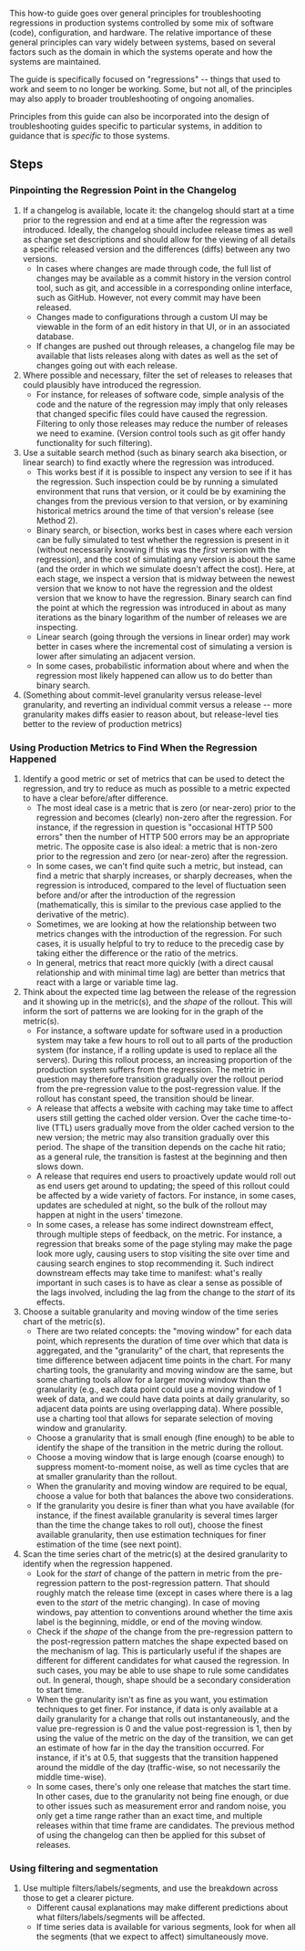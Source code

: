 This how-to guide goes over general principles for troubleshooting regressions in production systems controlled by some mix of software (code), configuration, and hardware. The relative importance of these general principles can vary widely between systems, based on several factors such as the domain in which the systems operate and how the systems are maintained.

The guide is specifically focused on "regressions" -- things that used to work and seem to no longer be working. Some, but not all, of the principles may also apply to broader troubleshooting of ongoing anomalies.

Principles from this guide can also be incorporated into the design of troubleshooting guides specific to particular systems, in addition to guidance that is ''specific'' to those systems.

== Steps ==
=== Pinpointing the Regression Point in the Changelog ===
# If a changelog is available, locate it: the changelog should start at a time prior to the regression and end at a time after the regression was introduced. Ideally, the changelog should includee release times as well as change set descriptions and should allow for the viewing of all details a specific released version and the differences (diffs) between any two versions.
#* In cases where changes are made through code, the full list of changes may be available as a commit history in the version control tool, such as git, and accessible in a corresponding online interface, such as GitHub. However, not every commit may have been released.
#* Changes made to configurations through a custom UI may be viewable in the form of an edit history in that UI, or in an associated database.
#* If changes are pushed out through releases, a changelog file may be available that lists releases along with dates as well as the set of changes going out with each release.
# Where possible and necessary, filter the set of releases to releases that could plausibly have introduced the regression.
#* For instance, for releases of software code, simple analysis of the code and the nature of the regression may imply that only releases that changed specific files could have caused the regression. Filtering to only those releases may reduce the number of releases we need to examine. (Version control tools such as git offer handy functionality for such filtering).
# Use a suitable search method (such as binary search aka bisection, or linear search) to find exactly where the regression was introduced.
#* This works best if it is possible to inspect any version to see if it has the regression. Such inspection could be by running a simulated environment that runs that version, or it could be by examining the changes from the previous version to that version, or by examining historical metrics around the time of that version's release (see Method 2).
#* Binary search, or bisection, works best in cases where each version can be fully simulated to test whether the regression is present in it (without necessarily knowing if this was the ''first'' version with the regression), and the cost of simulating any version is about the same (and the order in which we simulate doesn't affect the cost). Here, at each stage, we inspect a version that is midway between the newest version that we know to not have the regression and the oldest version that we know to have the regression. Binary search can find the point at which the regression was introduced in about as many iterations as the binary logarithm of the number of releases we are inspecting.
#* Linear search (going through the versions in linear order) may work better in cases where the incremental cost of simulating a version is lower after simulating an adjacent version.
#* In some cases, probabilistic information about where and when the regression most likely happened can allow us to do better than binary search.
# (Something about commit-level granularity versus release-level granularity, and reverting an individual commit versus a release -- more granularity makes diffs easier to reason about, but release-level ties better to the review of production metrics)

=== Using Production Metrics to Find When the Regression Happened ===

# Identify a good metric or set of metrics that can be used to detect the regression, and try to reduce as much as possible to a metric expected to have a clear before/after difference.
#* The most ideal case is a metric that is zero (or near-zero) prior to the regression and becomes (clearly) non-zero after the regression. For instance, if the regression in question is "occasional HTTP 500 errors" then the number of HTTP 500 errors may be an appropriate metric. The opposite case is also ideal: a metric that is non-zero prior to the regression and zero (or near-zero) after the regression.
#* In some cases, we can't find quite such a metric, but instead, can find a metric that sharply increases, or sharply decreases, when the regression is introduced, compared to the level of fluctuation seen before and/or after the introduction of the regression (mathematically, this is similar to the previous case applied to the derivative of the metric).
#* Sometimes, we are looking at how the relationship between two metrics changes with the introduction of the regression. For such cases, it is usually helpful to try to reduce to the precedig case by taking either the difference or the ratio of the metrics.
#* In general, metrics that react more quickly (with a direct causal relationship and with minimal time lag) are better than metrics that react with a large or variable time lag.
# Think about the expected time lag between the release of the regression and it showing up in the metric(s), and the ''shape'' of the rollout. This will inform the sort of patterns we are looking for in the graph of the metric(s).
#* For instance, a software update for software used in a production system may take a few hours to roll out to all parts of the production system (for instance, if a rolling update is used to replace all the servers). During this rollout process, an increasing proportion of the production system suffers from the regression. The metric in question may therefore transition gradually over the rollout period from the pre-regression value to the post-regression value. If the rollout has constant speed, the transition should be linear.
#* A release that affects a website with caching may take time to affect users still getting the cached older version. Over the cache time-to-live (TTL) users gradually move from the older cached version to the new version; the metric may also transition gradually over this period. The shape of the transition depends on the cache hit ratio; as a general rule, the transition is fastest at the beginning and then slows down.
#* A release that requires end users to proactively update would roll out as end users get around to updating; the speed of this rollout could be affected by a wide variety of factors. For instance, in some cases, updates are scheduled at night, so the bulk of the rollout may happen at night in the users' timezone.
#* In some cases, a release has some indirect downstream effect, through multiple steps of feedback, on the metric. For instance, a regression that breaks some of the page styling may make the page look more ugly, causing users to stop visiting the site over time and causing search engines to stop recommending it. Such indirect downstream effects may take time to manifest: what's really important in such cases is to have as clear a sense as possible of the lags involved, including the lag from the change to the ''start'' of its effects.
# Choose a suitable granularity and moving window of the time series chart of the metric(s).
#* There are two related concepts: the "moving window" for each data point, which represents the duration of time over which that data is aggregated, and the "granularity" of the chart, that represents the time difference between adjacent time points in the chart. For many charting tools, the granularity and moving window are the same, but some charting tools allow for a larger moving window than the granularity (e.g., each data point could use a moving window of 1 week of data, and we could have data points at daily granularity, so adjacent data points are using overlapping data). Where possible, use a charting tool that allows for separate selection of moving window and granularity.
#* Choose a granularity that is small enough (fine enough) to be able to identify the shape of the transition in the metric during the rollout.
#* Choose a moving window that is large enough (coarse enough) to suppress moment-to-moment noise, as well as time cycles that are at smaller granularity than the rollout.
#* When the granularity and moving window are required to be equal, choose a value for both that balances the above two considerations.
#* If the granularity you desire is finer than what you have available (for instance, if the finest available granularity is several times larger than the time the change takes to roll out), choose the finest available granularity, then use estimation techniques for finer estimation of the time (see next point).
# Scan the time series chart of the metric(s) at the desired granularity to identify when the regression happened.
#* Look for the ''start'' of change of the pattern in metric from the pre-regression pattern to the post-regression pattern. That should roughly match the release time (except in cases where there is a lag even to the ''start'' of the metric changing). In case of moving windows, pay attention to conventions around whether the time axis label is the beginning, middle, or end of the moving window.
#* Check if the ''shape'' of the change from the pre-regression pattern to the post-regression pattern matches the shape expected based on the mechanism of lag. This is particularly useful if the shapes are different for different candidates for what caused the regression. In such cases, you may be able to use shape to rule some candidates out. In general, though, shape should be a secondary consideration to start time.
#* When the granularity isn't as fine as you want, you estimation techniques to get finer. For instance, if data is only available at a daily granularity for a change that rolls out instantaneously, and the value pre-regression is 0 and the value post-regression is 1, then by using the value of the metric on the day of the transition, we can get an estimate of how far in the day the transition occurred. For instance, if it's at 0.5, that suggests that the transition happened around the middle of the day (traffic-wise, so not necessarily the middle time-wise).
#* In some cases, there's only one release that matches the start time. In other cases, due to the granularity not being fine enough, or due to other issues such as measurement error and random noise, you only get a time range rather than an exact time, and multiple releases within that time frame are candidates. The previous method of using the changelog can then be applied for this subset of releases.

=== Using filtering and segmentation ===

# Use multiple filters/labels/segments, and use the breakdown across those to get a clearer picture.
#* Different causal explanations may make different predictions about what filters/labels/segments will be affected.
#* If time series data is available for various segments, look for when all the segments (that we expect to affect) simultaneously move.
